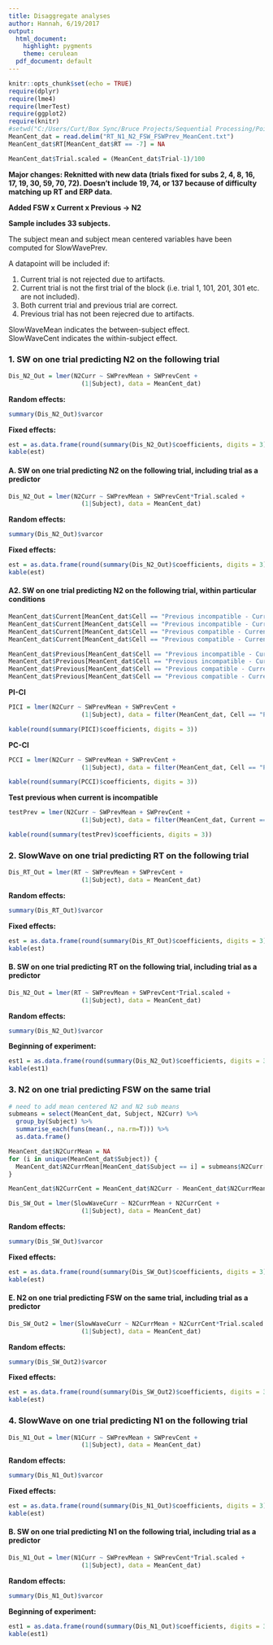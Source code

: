 ```yaml
---
title: Disaggregate analyses
author: Hannah, 6/19/2017
output:
  html_document:
    highlight: pygments
    theme: cerulean
  pdf_document: default
---
```


```r
knitr::opts_chunk$set(echo = TRUE)
require(dplyr)
require(lme4)
require(lmerTest)
require(ggplot2)
require(knitr)
#setwd("C:/Users/Curt/Box Sync/Bruce Projects/Sequential Processing/PointByPoint Processing/Created by R_ArtRej")
MeanCent_dat = read.delim("RT_N1_N2_FSW_FSWPrev_MeanCent.txt")
MeanCent_dat$RT[MeanCent_dat$RT == -7] = NA

MeanCent_dat$Trial.scaled = (MeanCent_dat$Trial-1)/100
```
**Major changes: Reknitted with new data (trials fixed for subs 2, 4, 8, 16, 17, 19, 30, 59, 70, 72). Doesn't include 19, 74, or 137 because of difficulty matching up RT and ERP data. **

**Added FSW x Current x Previous -> N2**

**Sample includes 33 subjects.**  

The subject mean and subject mean centered variables have been computed for SlowWavePrev.

A datapoint will be included if:  

1) Current trial is not rejected due to artifacts.  
2) Current trial is not the first trial of the block (i.e. trial 1, 101, 201, 301 etc. are not included).  
3) Both current trial and previous trial are correct.
4) Previous trial has not been rejecred due to artifacts.

SlowWaveMean indicates the between-subject effect.  
SlowWaveCent indicates the within-subject effect.  

### 1. SW on one trial predicting N2 on the following trial
```r
Dis_N2_Out = lmer(N2Curr ~ SWPrevMean + SWPrevCent +
                    (1|Subject), data = MeanCent_dat)
```

**Random effects:**  
``` r
summary(Dis_N2_Out)$varcor
```

**Fixed effects:**
``` r
est = as.data.frame(round(summary(Dis_N2_Out)$coefficients, digits = 3))
kable(est)
```



#### A. SW on one trial predicting N2 on the following trial, including trial as a predictor
```r
Dis_N2_Out = lmer(N2Curr ~ SWPrevMean + SWPrevCent*Trial.scaled +
                    (1|Subject), data = MeanCent_dat)
```

**Random effects:**  
``` r
summary(Dis_N2_Out)$varcor
```

**Fixed effects:**
``` r
est = as.data.frame(round(summary(Dis_N2_Out)$coefficients, digits = 3))
kable(est)
```

#### A2. SW on one trial predicting N2 on the following trial, within particular conditions
```r
MeanCent_dat$Current[MeanCent_dat$Cell == "Previous incompatible - Current compatible"] = "Compatible"
MeanCent_dat$Current[MeanCent_dat$Cell == "Previous incompatible - Current incompatible"] = "Incompatible"
MeanCent_dat$Current[MeanCent_dat$Cell == "Previous compatible - Current compatible"] = "Compatible"
MeanCent_dat$Current[MeanCent_dat$Cell == "Previous compatible - Current incompatible"] = "Incompatible"

MeanCent_dat$Previous[MeanCent_dat$Cell == "Previous incompatible - Current compatible"] = "Inompatible"
MeanCent_dat$Previous[MeanCent_dat$Cell == "Previous incompatible - Current incompatible"] = "Incompatible"
MeanCent_dat$Previous[MeanCent_dat$Cell == "Previous compatible - Current compatible"] = "Compatible"
MeanCent_dat$Previous[MeanCent_dat$Cell == "Previous compatible - Current incompatible"] = "Compatible"

```

**PI-CI**  
``` r
PICI = lmer(N2Curr ~ SWPrevMean + SWPrevCent +
                    (1|Subject), data = filter(MeanCent_dat, Cell == "Previous incompatible - Current incompatible"))

kable(round(summary(PICI)$coefficients, digits = 3))
```

**PC-CI**  
``` r
PCCI = lmer(N2Curr ~ SWPrevMean + SWPrevCent +
                    (1|Subject), data = filter(MeanCent_dat, Cell == "Previous compatible - Current incompatible"))

kable(round(summary(PCCI)$coefficients, digits = 3))
```

**Test previous when current is incompatible**  
``` r
testPrev = lmer(N2Curr ~ SWPrevMean + SWPrevCent +
                    (1|Subject), data = filter(MeanCent_dat, Current == "Incompatible"))

kable(round(summary(testPrev)$coefficients, digits = 3))
```


### 2. SlowWave on one trial predicting RT on the following trial
```r
Dis_RT_Out = lmer(RT ~ SWPrevMean + SWPrevCent + 
                    (1|Subject), data = MeanCent_dat)
```
  
**Random effects:**  
``` r
summary(Dis_RT_Out)$varcor
```

**Fixed effects:**
``` r
est = as.data.frame(round(summary(Dis_RT_Out)$coefficients, digits = 3))
kable(est)
```



#### B. SW on one trial predicting RT on the following trial, including trial as a predictor
```r
Dis_N2_Out = lmer(RT ~ SWPrevMean + SWPrevCent*Trial.scaled +
                    (1|Subject), data = MeanCent_dat)
```

**Random effects:**  
``` r
summary(Dis_N2_Out)$varcor
```

**Beginning of experiment:**
``` r
est1 = as.data.frame(round(summary(Dis_N2_Out)$coefficients, digits = 3))
kable(est1)
```

### 3. N2 on one trial predicting FSW on the same trial

```r
# need to add mean centered N2 and N2 sub means
submeans = select(MeanCent_dat, Subject, N2Curr) %>% 
  group_by(Subject) %>% 
  summarise_each(funs(mean(., na.rm=T))) %>% 
  as.data.frame()

MeanCent_dat$N2CurrMean = NA
for (i in unique(MeanCent_dat$Subject)) {
  MeanCent_dat$N2CurrMean[MeanCent_dat$Subject == i] = submeans$N2Curr[submeans$Subject == i]
}

MeanCent_dat$N2CurrCent = MeanCent_dat$N2Curr - MeanCent_dat$N2CurrMean

Dis_SW_Out = lmer(SlowWaveCurr ~ N2CurrMean + N2CurrCent + 
                    (1|Subject), data = MeanCent_dat)
```
  
**Random effects:**  
``` r
summary(Dis_SW_Out)$varcor
```

**Fixed effects:**
``` r
est = as.data.frame(round(summary(Dis_SW_Out)$coefficients, digits = 3))
kable(est)
```


#### E. N2 on one trial predicting FSW on the same trial, including trial as a predictor
```r
Dis_SW_Out2 = lmer(SlowWaveCurr ~ N2CurrMean + N2CurrCent*Trial.scaled + 
                    (1|Subject), data = MeanCent_dat)
```

**Random effects:**  
``` r
summary(Dis_SW_Out2)$varcor
```

**Fixed effects:**
``` r
est = as.data.frame(round(summary(Dis_SW_Out2)$coefficients, digits = 3))
kable(est)
```

### 4. SlowWave on one trial predicting N1 on the following trial
```r
Dis_N1_Out = lmer(N1Curr ~ SWPrevMean + SWPrevCent + 
                    (1|Subject), data = MeanCent_dat)
```
  
**Random effects:**  
``` r
summary(Dis_N1_Out)$varcor
```

**Fixed effects:**
``` r
est = as.data.frame(round(summary(Dis_N1_Out)$coefficients, digits = 3))
kable(est)
```



#### B. SW on one trial predicting N1 on the following trial, including trial as a predictor
```r
Dis_N1_Out = lmer(N1Curr ~ SWPrevMean + SWPrevCent*Trial.scaled +
                    (1|Subject), data = MeanCent_dat)
```

**Random effects:**  
``` r
summary(Dis_N1_Out)$varcor
```

**Beginning of experiment:**
``` r
est1 = as.data.frame(round(summary(Dis_N1_Out)$coefficients, digits = 3))
kable(est1)
```

